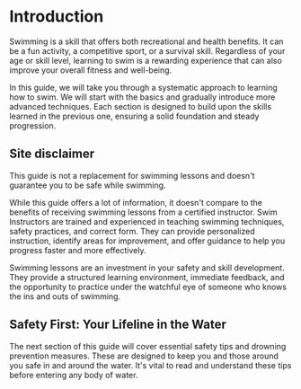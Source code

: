 
# Introduction

Swimming is a skill that offers both recreational and health benefits. It can be a fun activity, a competitive sport, or a survival skill. Regardless of your age or skill level, learning to swim is a rewarding experience that can also improve your overall fitness and well-being.

In this guide, we will take you through a systematic approach to learning how to swim. We will start with the basics and gradually introduce more advanced techniques. Each section is designed to build upon the skills learned in the previous one, ensuring a solid foundation and steady progression.

## Site disclaimer

<Callout type="warning" emoji="⚠️">
  This guide is not a replacement for swimming lessons and doesn't guarantee you to be
  safe while swimming.
</Callout>

While this guide offers a lot of information, it doesn't compare to the benefits of receiving swimming lessons from a certified instructor. Swim Instructors are trained and experienced in teaching swimming techniques, safety practices, and correct form. They can provide personalized instruction, identify areas for improvement, and offer guidance to help you progress faster and more effectively. 

Swimming lessons are an investment in your safety and skill development. They provide a structured learning environment, immediate feedback, and the opportunity to practice under the watchful eye of someone who knows the ins and outs of swimming. 

## Safety First: Your Lifeline in the Water

The next section of this guide will cover essential safety tips and drowning prevention measures. These are designed to keep you and those around you safe in and around the water. It's vital to read and understand these tips before entering any body of water. 

